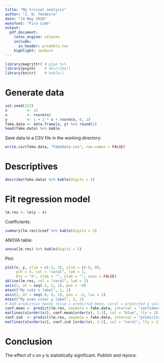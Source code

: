 ```yaml
---
title: "My trivial analysis"
author: "J. N. Tendeiro"
date: "14 May 2020"
monofont: "Fira Code"
output: 
  pdf_document:
    latex_engine: xelatex
    include:
      in_header: preamble.tex
    highlight: zenburn
---
```


```r
library(magrittr) # pipe %>%
library(psych)    # describe()
library(knitr)    # kable()
```

# Generate data

```r
set.seed(123)
n         <- 32
x         <- rnorm(n)
y         <- 1 + 2 * x + rnorm(n, 0, 2)
fake.data <- data.frame(x, y) %>% round(2)
head(fake.data) %>% kable
```

Save data to a CSV file in the working directory:

```r
write.csv(fake.data, "FakeData.csv", row.names = FALSE)
```

# Descriptives

```r
describe(fake.data) %>% kable(digits = 2)
```

# Fit regression model

```r
lm.res <- lm(y ~ x)
```

Coefficients:
```r
summary(lm.res)$coef %>% kable(digits = 2)
```

ANOVA table:
```r
anova(lm.res) %>% kable(digits = 2)
```

Plot:
```r
plot(x, y, xlim = c(-2, 2), ylim = c(-8, 8), 
     pch = 4, col = "coral", lwd = 2, 
     bty = "n", xlab = "", ylab = "", axes = FALSE)
abline(lm.res, col = "coral", lwd = 2)
axis(1, at = seq(-2, 2, 1), pos = -8)
mtext("My cute x label", 1, 2)
axis(2, at = seq(-8, 8, 2), pos = -2, las = 1)
mtext("My even cuter y label", 2, 2)
# Add prediction bands (blue = predicted mean, coral = predicted y value):
conf.mean <- predict(lm.res, newdata = fake.data, interval = "confidence", level = 0.95)
matlines(x[order(x)], conf.mean[order(x), 2:3], col = "blue", lty = 2)
conf.ind  <- predict(lm.res, newdata = fake.data, interval = "prediction", level = 0.95)
matlines(x[order(x)], conf.ind [order(x), 2:3], col = "coral", lty = 2)
```

# Conclusion
The effect of $x$ on $y$ is statistically significant. Publish and rejoice.
